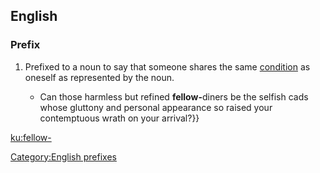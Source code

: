 {{also|fellow}}
==English==

===Prefix===
{{head|en}}

# Prefixed to a noun to say that someone shares the same [[condition]] as oneself as represented by the noun.
#: {{usex|lang=en|'''fellow-'''worker;&nbsp; '''fellow-'''sufferer;&nbsp; '''fellow-'''teacher;&nbsp; '''fellow-'''chairwoman;&nbsp; '''fellow-'''Scotsman}}
#: {{usex|lang=en|His call for action was supported by the majority of his '''fellow-'''students at the meeting.}}
#*{{quote-book|year=1922|author={{w|Ben Travers}}
|chapter=5|title=[http://openlibrary.org/works/OL1521052W A Cuckoo in the Nest]
|passage=The most rapid and most seductive transition in all human nature is that which attends the palliation of a ravenous appetite.{{...}}Can those harmless but refined '''fellow-'''diners be the selfish cads whose gluttony and personal appearance so raised your contemptuous wrath on your arrival?}}

[[Category:English prefixes]]

[[ku:fellow-]]